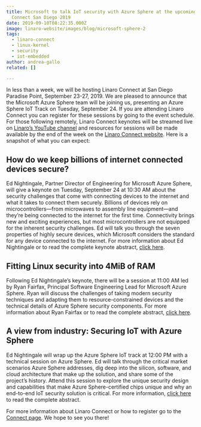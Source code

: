 ```yaml
---
title: Microsoft to talk IoT security with Azure Sphere at the upcoming Linaro
  Connect San Diego 2019
date: 2019-09-10T08:22:35.000Z
image: linaro-website/images/blog/microsoft-sphere-2
tags:
  - linaro-connect
  - linux-kernel
  - security
  - iot-embedded
author: andrea-gallo
related: []

---
```


In less than a week, we will be hosting Linaro Connect at San Diego Paradise Point, September 23-27, 2019. We are pleased to announce that the Microsoft Azure Sphere team will be joining us, presenting an Azure Sphere IoT Track on Tuesday, September 24. If you are attending Linaro Connect you can register for these sessions by going to the event schedule. For those following remotely, Linaro Connect keynotes will be streamed live on [Linaro’s YouTube channel](https://www.youtube.com/LinaroOrg/live) and resources for sessions will be made available by the end of the week on the [Linaro Connect website](https://resources.linaro.org/). Here is a snapshot of what you can expect:

## How do we keep billions of internet connected devices secure?

Ed Nightingale, Partner Director of Engineering for Microsoft Azure Sphere, will give a keynote on Tuesday, September 24 at 10:30 AM about the security challenges that come with connecting devices to the internet and what it takes to connect them securely. Billions of devices rely on microcontrollers—from microwaves to assembly line equipment—and they’re being connected to the internet for the first time. Connectivity brings new and exciting experiences, but most microcontrollers are not equipped for the inherent security challenges. Ed will talk you through the seven properties of highly secure devices, which Microsoft considers the standard for any device connected to the internet. For more information about Ed Nightingale or to read the complete keynote abstract, [click here](https://linaroconnectsandiego.sched.com/event/SwpH/san19-200k2-keynote-securing-the-billions-of-devices-around-us?iframe=no).

## Fitting Linux security into 4MiB of RAM

Following Ed Nightingale’s keynote, there will be a session at 11:00 AM led by Ryan Fairfax, Principal Software Engineering Lead for Microsoft Azure Sphere. Ryan will discuss the challenges of taking modern security techniques and adapting them to resource-constrained devices and the technical details of Azure Sphere security components. For more information about Ryan Fairfax or to read the complete abstract, [click here](https://linaroconnectsandiego.sched.com/event/SufQ/san19-210-azure-sphere-fitting-linux-security-into-4-mib-of-ram).

## A view from industry: Securing IoT with Azure Sphere

Ed Nightingale will wrap up the Azure Sphere IoT track at 12:00 PM with a technical session on Azure Sphere. Ed will talk through the critical market scenarios Azure Sphere addresses, dig deep into the silicon, software, and cloud architecture that make up the solution, and share some of the project’s history. Attend this session to explore the unique security design and capabilities that make Azure Sphere-certified chips unique and why an end-to-end IoT security solution is critical. For more information, [click here](https://linaroconnectsandiego.sched.com/event/SufT/san19-216-a-view-from-industry-securing-iot-with-azure-sphere) to read the complete abstract.

For more information about Linaro Connect or how to register go to the [Connect page](/connect/). We hope to see you there!
